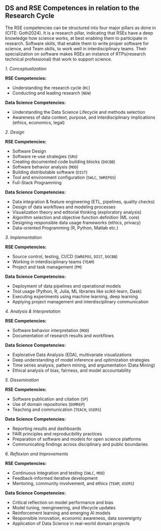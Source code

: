 
## DS and RSE Competences in relation to the Research Cycle
The RSE competencies can  be structured into four major pillars as done in (CITE: Goth2024).
It is a research pillar, indicating that RSEs have a deep knowledge how science works, at best enabling them to participate in research.
Software skills, that enable them to write proper software for science,
and Team skills, to work well in interdisciplinary teams.
Their specialization on software makes RSEs an instance of RTPs(research technical professional) that work to support science.

_1. Conceptualization_

**RSE Competencies:**

- Understanding the research cycle (`RC`)
- Conducting and leading research (`NEW`)

**Data Science Competencies:**

- Understanding the Data Science Lifecycle and methods selection
- Awareness of data context, purpose, and interdisciplinary implications (ethics, economics, legal)


_2. Design_

**RSE Competencies:**

- Software Design
- Software re-use strategies (`SRU`)
- Creating documented code building blocks (`DOCBB`)
- Software behavior analysis (`MOD`)
- Building distributable software (`DIST`)
- Tool and environment configuration (`SWLC`, `SWREPOS`)
- Full-Stack Programming

**Data Science Competencies:**

- Data integration & feature engineering (ETL, pipelines, quality checks)
- Design of data workflows and modeling processes
- Visualization theory and editorial thinking (exploratory analysis)
- Algorithm selection and objective function definition (ML core)
- Designing responsible data usage frameworks (ethics, privacy)
- Data-oriented Programming (R, Python, Matlab etc.)


_3. Implementation_

**RSE Competencies:**

- Source control, testing, CI/CD (`SWREPOS`, `DIST`, `DOCBB`)
- Working in interdisciplinary teams (`TEAM`)
- Project and task management (`PM`)

**Data Science Competencies:**

- Deployment of data pipelines and operational models
- Tool usage (Python, R, Julia, ML libraries like scikit-learn, Dask)
- Executing experiments using machine learning, deep learning
- Applying project management and interdisciplinary communication

_4. Analysis & Interpretation_

**RSE Competencies:**

- Software behavior interpretation (`MOD`)
- Documentation of research results and workflows

**Data Science Competencies:**

- Explorative Data Analysis (EDA), multivariate visualizations
- Deep understanding of model inference and optimization strategies
- Time series analysis, pattern mining, and argumentation (Data Mining)
- Ethical analysis of bias, fairness, and model accountability

_5. Dissemination_

**RSE Competencies:**

- Software publication and citation (`SP`)
- Use of domain repositories (`DOMREP`)
- Teaching and communication (`TEACH`, `USERS`)

**Data Science Competencies:**

- Reporting results and dashboards
- FAIR principles and reproducibility practices
- Preparation of software and models for open science platforms
- Communicating findings across disciplinary and public boundaries

_6. Reflexion and Improvements_

**RSE Competencies:**

- Continuous integration and testing (`SWLC`, `MOD`)
- Feedback-informed iterative development
- Mentoring, community involvement, and ethics (`TEAM`, `USERS`)

**Data Science Competencies:**

- Critical reflection on model performance and bias
- Model tuning, reengineering, and lifecycle updates
- Reinforcement learning and emerging AI models
- Responsible innovation, economic awareness, data sovereignty
- Application of Data Science in real-world domain projects








